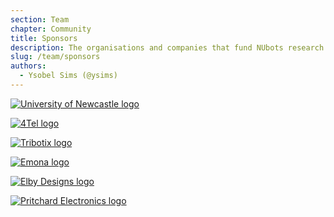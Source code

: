 ```yaml
---
section: Team
chapter: Community
title: Sponsors
description: The organisations and companies that fund NUbots research.
slug: /team/sponsors
authors:
  - Ysobel Sims (@ysims)
---
```


[![University of Newcastle logo](./images/uon.png)](https://www.newcastle.edu.au/)

[![4Tel logo](./images/4tel.png)](https://www.4tel.com.au/)

[![Tribotix logo](./images/tribotix.png)](https://tribotix.com/)

[![Emona logo](./images/emona.png)](https://emona.com.au/)

[![Elby Designs logo](./images/elby.png)](https://www.elby-designs.com/)

[![Pritchard Electronics logo](./images/pritchard.png)](https://pritchardelectronics.com.au/)
